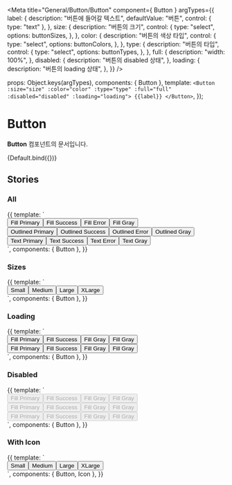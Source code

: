 
<Meta
  title="General/Button/Button"
  component={ Button }
  argTypes={{
    label: {
      description: "버튼에 들어갈 텍스트",
      defaultValue: "버튼",
      control: { type: "text" },
    },
    size: {
      description: "버튼의 크기",
      control: {
        type: "select",
        options: buttonSizes,
      },
    },
    color: {
      description: "버튼의 색상 타입",
      control: {
        type: "select",
        options: buttonColors,
      },
    },
    type: {
      description: "버튼의 타입",
      control: {
        type: "select",
        options: buttonTypes,
      },
    },
    full: {
      description: "width: 100%",
    },
    disabled: {
      description: "버튼의 disabled 상태",
    },
    loading: {
      description: "버튼의 loading 상태",
    },
  }}
/>

  props: Object.keys(argTypes),
  components: { Button },
  template:
    `<Button :size="size" :color="color" :type="type" :full="full" :disabled="disabled" :loading="loading">
      {{label}}
    </Button>`,
});

# Button

**Button** 컴포넌트의 문서입니다.

<Story name="Default" height="100px">
  {Default.bind({})}
</Story>

<ArgsTable story="Default" />

## Stories
### All
<Canvas>
    <Story name="All" height="100px">
        {{
            template: `
                <div>
                  <div style="display: flex">
                    <Button color="primary">Fill Primary</Button>
                    <Button color="success">Fill Success</Button>
                    <Button color="error">Fill Error</Button>
                    <Button color="gray">Fill Gray</Button>
                  </div>
                  <div style="display: flex">
                    <Button color="primary" type="outlined">Outlined Primary</Button>
                    <Button color="success" type="outlined">Outlined Success</Button>
                    <Button color="error" type="outlined">Outlined Error</Button>
                    <Button color="gray" type="outlined">Outlined Gray</Button>
                  </div>
                  <div style="display: flex">
                    <Button color="primary" type="text">Text Primary</Button>
                    <Button color="success" type="text">Text Success</Button>
                    <Button color="error" type="text">Text Error</Button>
                    <Button color="gray" type="text">Text Gray</Button>
                  </div>
                </div>
        `,
            components: { Button },
        }}
    </Story>
</Canvas>


### Sizes
<Canvas>
    <Story name="Sizes" height="100px">
        {{
            template: `
                <div>
                  <div style="display: flex">
                    <Button size="small">Small</Button>
                    <Button size="medium">Medium</Button>
                    <Button size="large">Large</Button>
                    <Button size="xlarge">XLarge</Button>
                  </div>
                </div>
        `,
            components: { Button },
        }}
    </Story>
</Canvas>

### Loading
<Canvas>
    <Story name="Loading" height="100px">
        {{
            template: `
                <div>
                  <div style="display: flex">
                    <Button color="primary" type="fill" size="medium" loading>Fill Primary</Button>
                    <Button color="success" type="fill" size="medium" loading>Fill Success</Button>
                    <Button color="error" type="fill" size="medium" loading>Fill Gray</Button>
                    <Button color="gray" type="fill" size="medium" loading>Fill Gray</Button>
                  </div>
                  <div style="display: flex">
                    <Button color="primary" type="outlined" size="medium" loading>Fill Primary</Button>
                    <Button color="success" type="outlined" size="medium" loading>Fill Success</Button>
                    <Button color="error" type="outlined" size="medium" loading>Fill Gray</Button>
                    <Button color="gray" type="outlined" size="medium" loading>Fill Gray</Button>
                  </div>
                </div>
        `,
            components: { Button },
        }}
    </Story>
</Canvas>

### Disabled
<Canvas>
    <Story name="Disabled" height="100px">
        {{
            template: `
                <div>
                  <div style="display: flex">
                    <Button color="primary" type="fill" size="medium" disabled>Fill Primary</Button>
                    <Button color="success" type="fill" size="medium" disabled>Fill Success</Button>
                    <Button color="error" type="fill" size="medium" disabled>Fill Gray</Button>
                    <Button color="gray" type="fill" size="medium" disabled>Fill Gray</Button>
                  </div>
                  <div style="display: flex">
                    <Button color="primary" type="outlined" size="medium" disabled>Fill Primary</Button>
                    <Button color="success" type="outlined" size="medium" disabled>Fill Success</Button>
                    <Button color="error" type="outlined" size="medium" disabled>Fill Gray</Button>
                    <Button color="gray" type="outlined" size="medium" disabled>Fill Gray</Button>
                  </div>
                  <div style="display: flex">
                    <Button color="primary" type="text" size="medium" disabled>Fill Primary</Button>
                    <Button color="success" type="text" size="medium" disabled>Fill Success</Button>
                    <Button color="error" type="text" size="medium" disabled>Fill Gray</Button>
                    <Button color="gray" type="text" size="medium" disabled>Fill Gray</Button>
                  </div>
                </div>
        `,
            components: { Button },
        }}
    </Story>
</Canvas>

### With Icon
<Canvas>
    <Story name="WithIcon" height="100px">
        {{
            template: `
                <div style="display: flex">
                    <Button color="primary" type="fill" size="small">
                        <template v-slot:left-icon>
                            <Icon name="IconPlusSmallLine" color="white" />
                        </template>
                        Small
                    </Button>
                    <Button color="primary" type="fill" size="medium">
                        <template v-slot:left-icon>
                            <Icon name="IconPlusMediumLine" color="white" />
                        </template>
                        Medium
                    </Button>
                    <Button color="primary" type="fill" size="large">
                        <template v-slot:left-icon>
                            <Icon name="IconPlusLargeLine" color="white" />
                        </template>
                        Large
                    </Button>
                    <Button color="primary" type="fill" size="xlarge">
                        <template v-slot:left-icon>
                            <Icon name="IconPlusLargeLine" color="white" />
                        </template>
                        XLarge
                    </Button>
                </div>
        `,
            components: { Button, Icon },
        }}
    </Story>
</Canvas>
